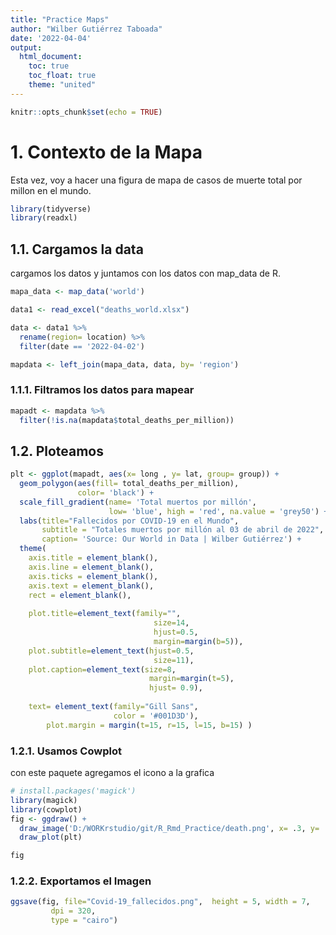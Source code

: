 ```yaml
---
title: "Practice Maps"
author: "Wilber Gutiérrez Taboada"
date: '2022-04-04'
output: 
  html_document:
    toc: true
    toc_float: true
    theme: "united"
---
```


```r
knitr::opts_chunk$set(echo = TRUE)
```
# 1. __Contexto de la Mapa__

Esta vez, voy a hacer una figura de mapa de casos de muerte total por millon en el mundo.

```r
library(tidyverse)
library(readxl)


```

## 1.1. __Cargamos la data__

cargamos los datos y juntamos con los datos con map_data de R.
```r
mapa_data <- map_data('world')

data1 <- read_excel("deaths_world.xlsx")

data <- data1 %>% 
  rename(region= location) %>% 
  filter(date == '2022-04-02')

mapdata <- left_join(mapa_data, data, by= 'region')

```

### 1.1.1. Filtramos los datos para mapear

```r
mapadt <- mapdata %>% 
  filter(!is.na(mapdata$total_deaths_per_million))
```

## 1.2. __Ploteamos__

```r
plt <- ggplot(mapadt, aes(x= long , y= lat, group= group)) +
  geom_polygon(aes(fill= total_deaths_per_million),
               color= 'black') +
  scale_fill_gradient(name= 'Total muertos por millón',
                      low= 'blue', high = 'red', na.value = 'grey50') +
  labs(title="Fallecidos por COVID-19 en el Mundo",
       subtitle = "Totales muertos por millón al 03 de abril de 2022",
       caption= 'Source: Our World in Data | Wilber Gutiérrez') +
  theme(
    axis.title = element_blank(),
    axis.line = element_blank(),
    axis.ticks = element_blank(),
    axis.text = element_blank(),
    rect = element_blank(),
    
    plot.title=element_text(family="", 
                                size=14, 
                                hjust=0.5, 
                                margin=margin(b=5)),
    plot.subtitle=element_text(hjust=0.5, 
                                size=11),
    plot.caption=element_text(size=8, 
                               margin=margin(t=5),
                               hjust= 0.9),
    
    text= element_text(family="Gill Sans", 
                       color = '#001D3D'),
        plot.margin = margin(t=15, r=15, l=15, b=15) )

```

### 1.2.1. Usamos Cowplot

con este paquete agregamos el icono a la grafica

```r
# install.packages('magick')
library(magick)
library(cowplot)
fig <- ggdraw() +
  draw_image('D:/WORKrstudio/git/R_Rmd_Practice/death.png', x= .3, y= .3, scale = .2) +
  draw_plot(plt)

fig

```

### 1.2.2. Exportamos el Imagen

```r
ggsave(fig, file="Covid-19_fallecidos.png",  height = 5, width = 7, 
         dpi = 320,  
         type = "cairo")

```









